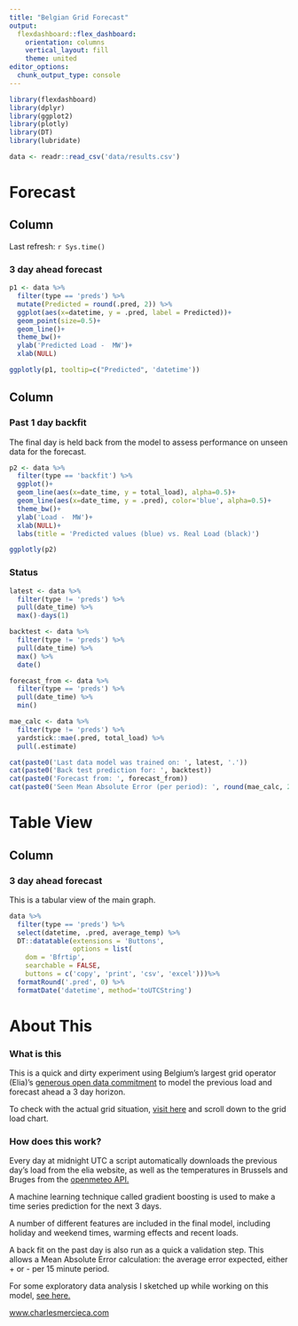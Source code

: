 ```yaml
---
title: "Belgian Grid Forecast"
output: 
  flexdashboard::flex_dashboard:
    orientation: columns
    vertical_layout: fill
    theme: united
editor_options: 
  chunk_output_type: console
---
```


```r
library(flexdashboard)
library(dplyr)
library(ggplot2)
library(plotly)
library(DT)
library(lubridate)

data <- readr::read_csv('data/results.csv')
```

# Forecast

## Column {data-width="650"}

Last refresh: `r Sys.time()`

### 3 day ahead forecast

```r
p1 <- data %>% 
  filter(type == 'preds') %>% 
  mutate(Predicted = round(.pred, 2)) %>% 
  ggplot(aes(x=datetime, y = .pred, label = Predicted))+
  geom_point(size=0.5)+
  geom_line()+
  theme_bw()+
  ylab('Predicted Load -  MW')+
  xlab(NULL)

ggplotly(p1, tooltip=c("Predicted", 'datetime'))
```

## Column {data-width="350"}

### Past 1 day backfit

The final day is held back from the model to assess performance on unseen data for the forecast.

```r
p2 <- data %>% 
  filter(type == 'backfit') %>% 
  ggplot()+
  geom_line(aes(x=date_time, y = total_load), alpha=0.5)+
  geom_line(aes(x=date_time, y = .pred), color='blue', alpha=0.5)+
  theme_bw()+
  ylab('Load -  MW')+
  xlab(NULL)+
  labs(title = 'Predicted values (blue) vs. Real Load (black)')

ggplotly(p2)
```

### Status

```r
latest <- data %>% 
  filter(type != 'preds') %>% 
  pull(date_time) %>% 
  max()-days(1)

backtest <- data %>% 
  filter(type != 'preds') %>% 
  pull(date_time) %>% 
  max() %>% 
  date()

forecast_from <- data %>% 
  filter(type == 'preds') %>% 
  pull(date_time) %>% 
  min()

mae_calc <- data %>% 
  filter(type != 'preds') %>%
  yardstick::mae(.pred, total_load) %>% 
  pull(.estimate)

cat(paste0('Last data model was trained on: ', latest, '.'))
cat(paste0('Back test prediction for: ', backtest))
cat(paste0('Forecast from: ', forecast_from))
cat(paste0('Seen Mean Absolute Error (per period): ', round(mae_calc, 2), ' MW'))
```

# Table View

## Column {data-width="350"}

### 3 day ahead forecast

This is a tabular view of the main graph.

```r
data %>% 
  filter(type == 'preds') %>% 
  select(datetime, .pred, average_temp) %>% 
  DT::datatable(extensions = 'Buttons', 
                options = list(
    dom = 'Bfrtip',
    searchable = FALSE,
    buttons = c('copy', 'print', 'csv', 'excel')))%>% 
  formatRound('.pred', 0) %>% 
  formatDate('datetime', method='toUTCString')
```

# About This

### What is this

This is a quick and dirty experiment using Belgium's largest grid operator (Elia)'s [generous open data commitment](https://opendata.elia.be/pages/home/) to model the previous load and forecast ahead a 3 day horizon.

To check with the actual grid situation, [visit here](https://www.elia.be/en/grid-data) and scroll down to the grid load chart.

### How does this work?

Every day at midnight UTC a script automatically downloads the previous day's load from the elia website, as well as the temperatures in Brussels and Bruges from the [openmeteo API.](https://open-meteo.com/)

A machine learning technique called gradient boosting is used to make a time series prediction for the next 3 days.

A number of different features are included in the final model, including holiday and weekend times, warming effects and recent loads.

A back fit on the past day is also run as a quick a validation step. This allows a Mean Absolute Error calculation: the average error expected, either + or - per 15 minute period.

For some exploratory data analysis I sketched up while working on this model, [see here.](https://charlesmercieca.github.io/EDA)

[www.charlesmercieca.com](www.charlesmercieca.com)

